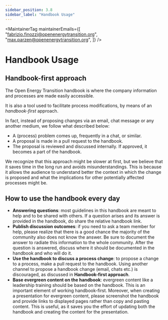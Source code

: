 ```yaml
---
sidebar_position: 3.8
sidebar_label: "Handbook Usage"
---
```



<MaintainerTag
  maintainerEmails={[
    "fabrizio.finozzi@openenergytransition.org",
    "max.parzen@openenergytransition.org",
  ]}
/>

# Handbook Usage

<ControlledDocBanner />

## Handbook-first approach

The Open Energy Transition handbook is where the company information and processes are made easily accessible.

It is also a tool used to facilitate process modifications, by means of an _handbook-first_ approach.

In fact, instead of proposing changes via an email, chat message or any another medium, we follow what described below:

- A (process) problem comes up, frequently in a chat, or similar.
- A proposal is made in a pull request to the handbook.
- The proposal is reviewed and discussed internally. If approved, it becomes a part of the handbook.

We recognize that this approach might be slower at first, but we believe that it saves time in the long run and avoids misunderstandings. This is because it allows the audience to understand better the context in which the change is proposed and what the implications for other potentially affected processes might be.

## How to use the handbook every day

- **Answering questions**: most guidelines in this handbook are meant to help and to be shared with others. If a question arises and its answer is provided in the handbook, do share the relative handbook link.
- **Publish discussion outcomes**: if you need to ask a team member for help, please realize that there is a good chance the majority of the community also does not know the answer. Be sure to document the answer to radiate this information to the whole community. After the question is answered, discuss where it should be documented in the handbook and who will do it.
- **Use the handbook to discuss a process change**: to propose a change to a process, make a pull request to the handbook. Using another channel to propose a handbook change (email, chats etc.) is discouraged, as discussed in **Handbook-first approach**.
- **Base evergreen content on the handbook**: evergreen content like a leadership training should be based on the handbook. This is an important element of working handbook-first. Moreover, when creating a presentation for evergreen content, please screenshot the handbook and provide links to displayed pages rather than copy and pasting content. This is useful, as it saves you the effort of updating both the handbook and creating the content for the presentation.
